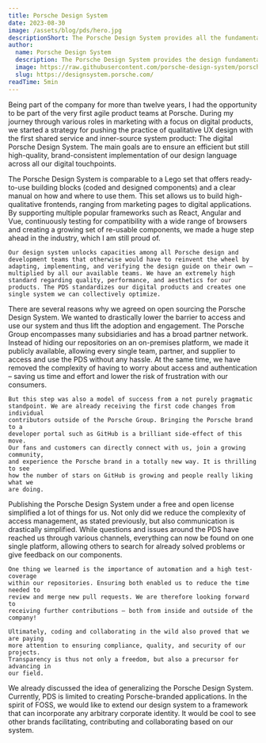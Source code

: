 ```yaml
---
title: Porsche Design System
date: 2023-08-30
image: /assets/blog/pds/hero.jpg
descriptionShort: The Porsche Design System provides all the fundamental UXI guidelines and pattern-based web components to build brand driven, consistent and intuitive designs for digital Porsche products. Marcel Bertram, Specialist Digital Marketing UI/UX at Porsche, explains why this project was published as an open-source project and what his team learned along this way.
author:
  name: Porsche Design System
  description: The Porsche Design System provides the design fundamentals and elements for efficiently creating aesthetic and high-quality web applications, including easy-to-use Figma and UX Pin libraries, coded Web Components and comprehensive usage guidelines. Everything is built and tested following the Porsche quality standards and corporate design principles.
  image: https://raw.githubusercontent.com/porsche-design-system/porsche-design-system/main/packages/assets/projects/crest/src/porsche-crest%403x.png
  slug: https://designsystem.porsche.com/
readTime: 5min
---
```


<ImageText imageSrc="/assets/blog/pds/1.jpg" imageAlt="Marcel Bertram" theme="light"
    title="Tell us a little more about yourself, your role at Porsche and what topics drive you.">
    Being part of the company for more than twelve years, I had the opportunity
    to be part of the very first agile product teams at Porsche. During my
    journey through various roles in marketing with a focus on digital products,
    we started a strategy for pushing the practice of qualitative UX design with
    the first shared service and inner-source system product: The digital
    Porsche Design System. The main goals are to ensure an efficient but still
    high-quality, brand-consistent implementation of our design language across
    all our digital touchpoints.
</ImageText>

<ImageText imageSrc="/assets/blog/pds/2.jpg" imageAlt="Marcel Bertram" theme="light" left
    title="You are currently maintaining Porsche's open-source project Porsche Design System on GitHub. How would you explain your project to a five-year-old? What problem does your project solve for Porsche?">
    The Porsche Design System is comparable to a Lego set that offers
    ready-to-use building blocks (coded and designed components) and a clear
    manual on how and where to use them. This set allows us to build
    high-qualitative frontends, ranging from marketing pages to digital
    applications. By supporting multiple popular frameworks such as React,
    Angular and Vue, continuously testing for compatibility with a wide
    range of browsers and creating a growing set of re-usable components, we
    made a huge step ahead in the industry, which I am still proud of.
    
    Our design system unlocks capacities among all Porsche design and
    development teams that otherwise would have to reinvent the wheel by
    adapting, implementing, and verifying the design guide on their own –
    multiplied by all our available teams. We have an extremely high
    standard regarding quality, performance, and aesthetics for our
    products. The PDS standardizes our digital products and creates one
    single system we can collectively optimize.
</ImageText>

<ImageText imageSrc="/assets/blog/pds/3.jpg" imageAlt="Marcel Bertram" theme="light"
    title="By publishing the Porsche Design System as an open-source project, you have made a big step ahead in our FOSS movement. What was your initial motivation to take this path? Can you tell us why you have chosen to release your project on GitHub?">
    There are several reasons why we agreed on open sourcing the Porsche
    Design System. We wanted to drastically lower the barrier to access and
    use our system and thus lift the adoption and engagement. The Porsche
    Group encompasses many subsidiaries and has a broad partner network.
    Instead of hiding our repositories on an on-premises platform, we made
    it publicly available, allowing every single team, partner, and supplier
    to access and use the PDS without any hassle. At the same time, we have
    removed the complexity of having to worry about access and
    authentication – saving us time and effort and lower the risk of
    frustration with our consumers.

    But this step was also a model of success from a not purely pragmatic
    standpoint. We are already receiving the first code changes from individual
    contributors outside of the Porsche Group. Bringing the Porsche brand to a
    developer portal such as GitHub is a brilliant side-effect of this move.
    Our fans and customers can directly connect with us, join a growing community,
    and experience the Porsche brand in a totally new way. It is thrilling to see
    how the number of stars on GitHub is growing and people really liking what we
    are doing.
</ImageText>

<ImageText imageSrc="/assets/blog/pds/4.jpg" imageAlt="Marcel Bertram" theme="light" left
    title="What did you learn along the way? What were the benefits of this strategy for you, your team and Porsche?">
    Publishing the Porsche Design System under a free and open license simplified a
    lot of things for us. Not only did we reduce the complexity of access
    management, as stated previously, but also communication is drastically
    simplified. While questions and issues around the PDS have reached us through
    various channels, everything can now be found on one single platform, allowing
    others to search for already solved problems or give feedback on our components.

    One thing we learned is the importance of automation and a high test-coverage
    within our repositories. Ensuring both enabled us to reduce the time needed to
    review and merge new pull requests. We are therefore looking forward to
    receiving further contributions – both from inside and outside of the company!

    Ultimately, coding and collaborating in the wild also proved that we are paying
    more attention to ensuring compliance, quality, and security of our projects.
    Transparency is thus not only a freedom, but also a precursor for advancing in
    our field.
</ImageText>

<ImageText imageSrc="/assets/blog/pds/5.jpg" imageAlt="Marcel Bertram" theme="light"
    title="With a glimpse into the future: What are your further plans regarding FOSS Contributions? Who would you like to see next joining our FOSS Contributor community?">
    We already discussed the idea of generalizing the Porsche Design System.
    Currently, PDS is limited to creating Porsche-branded applications. In
    the spirit of FOSS, we would like to extend our design system to a
    framework that can incorporate any arbitrary corporate identity. It
    would be cool to see other brands facilitating, contributing and
    collaborating based on our system.
</ImageText>
